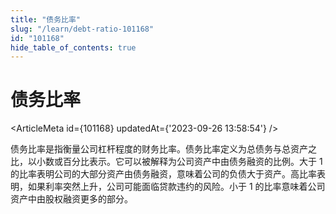 ```yaml
---
title: "债务比率"
slug: "/learn/debt-ratio-101168"
id: "101168"
hide_table_of_contents: true
---
```



# 债务比率

<ArticleMeta id={101168} updatedAt={'2023-09-26 13:58:54'} />
<div className='border-solid border-b border-t-0 my-4 border-[var(--ifm-color-gray-300)]' />

债务比率是指衡量公司杠杆程度的财务比率。债务比率定义为总债务与总资产之比，以小数或百分比表示。它可以被解释为公司资产中由债务融资的比例。大于 1 的比率表明公司的大部分资产由债务融资，意味着公司的负债大于资产。高比率表明，如果利率突然上升，公司可能面临贷款违约的风险。小于 1 的比率意味着公司资产中由股权融资更多的部分。
